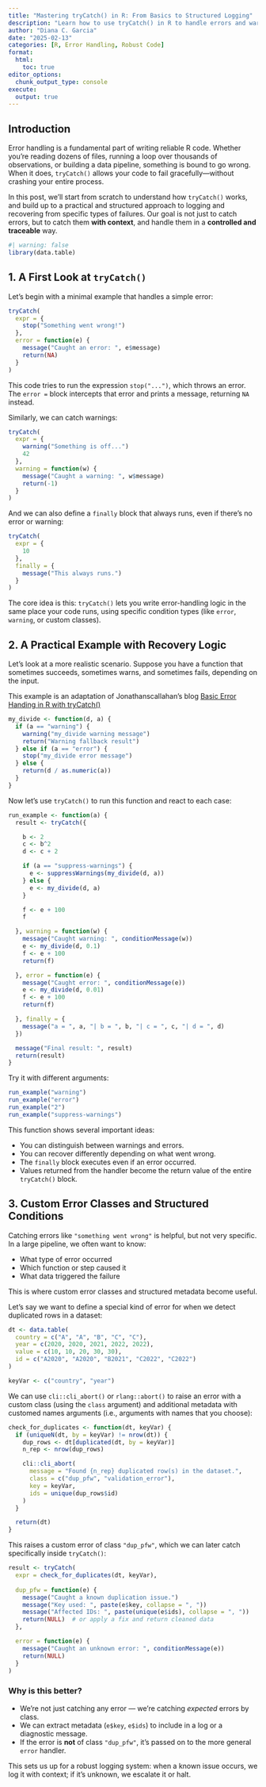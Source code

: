 ```yaml
---
title: "Mastering tryCatch() in R: From Basics to Structured Logging"
description: "Learn how to use tryCatch() in R to handle errors and warnings, recover from failures, and build structured logging systems."
author: "Diana C. Garcia"
date: "2025-02-13"
categories: [R, Error Handling, Robust Code]
format:
  html:
    toc: true
editor_options: 
  chunk_output_type: console
execute:
  output: true
---
```


## Introduction

Error handling is a fundamental part of writing reliable R code. Whether you’re reading dozens of files, running a loop over thousands of observations, or building a data pipeline, something is bound to go wrong. When it does, `tryCatch()` allows your code to fail gracefully—without crashing your entire process.

In this post, we’ll start from scratch to understand how `tryCatch()` works, and build up to a practical and structured approach to logging and recovering from specific types of failures. Our goal is not just to catch errors, but to catch them **with context**, and handle them in a **controlled and traceable** way.

```R
#| warning: false
library(data.table)
```


## 1. A First Look at `tryCatch()`

Let’s begin with a minimal example that handles a simple error:

```r
tryCatch(
  expr = {
    stop("Something went wrong!")
  },
  error = function(e) {
    message("Caught an error: ", e$message)
    return(NA)
  }
)
```

This code tries to run the expression `stop("...")`, which throws an error. The `error =` block intercepts that error and prints a message, returning `NA` instead.

Similarly, we can catch warnings:

```r
tryCatch(
  expr = {
    warning("Something is off...")
    42
  },
  warning = function(w) {
    message("Caught a warning: ", w$message)
    return(-1)
  }
)
```

And we can also define a `finally` block that always runs, even if there's no error or warning:

```r
tryCatch(
  expr = {
    10
  },
  finally = {
    message("This always runs.")
  }
)
```

The core idea is this: `tryCatch()` lets you write error-handling logic in the same place your code runs, using specific condition types (like `error`, `warning`, or custom classes).


## 2. A Practical Example with Recovery Logic

Let’s look at a more realistic scenario. Suppose you have a function that sometimes succeeds, sometimes warns, and sometimes fails, depending on the input. 

:::{.callout-note}
This example is an adaptation of Jonathanscallahan's blog [Basic Error Handing in R with tryCatch()](https://www.r-bloggers.com/2020/10/basic-error-handing-in-r-with-trycatch/)
:::


```r
my_divide <- function(d, a) {
  if (a == "warning") {
    warning("my_divide warning message")
    return("Warning fallback result")
  } else if (a == "error") {
    stop("my_divide error message")
  } else {
    return(d / as.numeric(a))
  }
}
```

Now let’s use `tryCatch()` to run this function and react to each case:

```r
run_example <- function(a) {
  result <- tryCatch({

    b <- 2
    c <- b^2
    d <- c + 2

    if (a == "suppress-warnings") {
      e <- suppressWarnings(my_divide(d, a))
    } else {
      e <- my_divide(d, a)
    }

    f <- e + 100
    f

  }, warning = function(w) {
    message("Caught warning: ", conditionMessage(w))
    e <- my_divide(d, 0.1)
    f <- e + 100
    return(f)

  }, error = function(e) {
    message("Caught error: ", conditionMessage(e))
    e <- my_divide(d, 0.01)
    f <- e + 100
    return(f)

  }, finally = {
    message("a = ", a, "| b = ", b, "| c = ", c, "| d = ", d)
  })

  message("Final result: ", result)
  return(result)
}
```

Try it with different arguments:

```r
run_example("warning")
run_example("error")
run_example("2")
run_example("suppress-warnings")
```

This function shows several important ideas:

- You can distinguish between warnings and errors.
- You can recover differently depending on what went wrong.
- The `finally` block executes even if an error occurred.
- Values returned from the handler become the return value of the entire `tryCatch()` block.

## 3. Custom Error Classes and Structured Conditions

Catching errors like `"something went wrong"` is helpful, but not very specific. In a large pipeline, we often want to know:

- What type of error occurred
- Which function or step caused it
- What data triggered the failure

This is where custom error classes and structured metadata become useful.

Let’s say we want to define a special kind of error for when we detect duplicated rows in a dataset:

```R
dt <- data.table(
  country = c("A", "A", "B", "C", "C"),
  year = c(2020, 2020, 2021, 2022, 2022),
  value = c(10, 10, 20, 30, 30),
  id = c("A2020", "A2020", "B2021", "C2022", "C2022")
)

keyVar <- c("country", "year")
```

We can use `cli::cli_abort()` or `rlang::abort()` to raise an error with a custom class (using the `class` argument) and additional metadata with customed names arguments (i.e., arguments with names that you choose):

```r
check_for_duplicates <- function(dt, keyVar) {
  if (uniqueN(dt, by = keyVar) != nrow(dt)) {
    dup_rows <- dt[duplicated(dt, by = keyVar)]
    n_rep <- nrow(dup_rows)

    cli::cli_abort(
      message = "Found {n_rep} duplicated row(s) in the dataset.",
      class = c("dup_pfw", "validation_error"),
      key = keyVar,
      ids = unique(dup_rows$id)
    )
  }

  return(dt)
}
```

This raises a custom error of class `"dup_pfw"`, which we can later catch specifically inside `tryCatch()`:

```r
result <- tryCatch(
  expr = check_for_duplicates(dt, keyVar),
  
  dup_pfw = function(e) {
    message("Caught a known duplication issue.")
    message("Key used: ", paste(e$key, collapse = ", "))
    message("Affected IDs: ", paste(unique(e$ids), collapse = ", "))
    return(NULL)  # or apply a fix and return cleaned data
  },

  error = function(e) {
    message("Caught an unknown error: ", conditionMessage(e))
    return(NULL)
  }
)
```

### Why is this better?

- We’re not just catching any error — we’re catching *expected* errors by class.
- We can extract metadata (`e$key`, `e$ids`) to include in a log or a diagnostic message.
- If the error is **not** of class `"dup_pfw"`, it’s passed on to the more general `error` handler.

This sets us up for a robust logging system: when a known issue occurs, we log it with context; if it’s unknown, we escalate it or halt.



